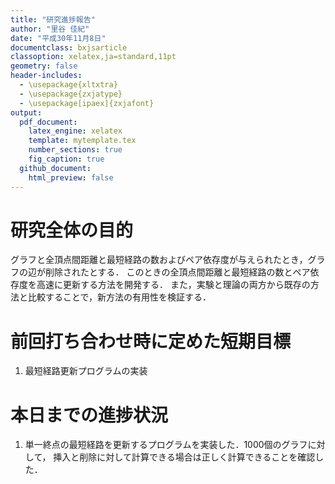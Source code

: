 ```yaml
---
title: "研究進捗報告"
author: "里谷 佳紀"
date: "平成30年11月8日"
documentclass: bxjsarticle
classoption: xelatex,ja=standard,11pt
geometry: false
header-includes:
  - \usepackage{xltxtra}
  - \usepackage{zxjatype}
  - \usepackage[ipaex]{zxjafont}
output:
  pdf_document:
    latex_engine: xelatex
    template: mytemplate.tex
    number_sections: true
    fig_caption: true
  github_document:
    html_preview: false
---
```


# 研究全体の目的
グラフと全頂点間距離と最短経路の数およびペア依存度が与えられたとき，グラフの辺が削除されたとする． 
このときの全頂点間距離と最短経路の数とペア依存度を高速に更新する方法を開発する． 
また，実験と理論の両方から既存の方法と比較することで，新方法の有用性を検証する．

# 前回打ち合わせ時に定めた短期目標
1. 最短経路更新プログラムの実装

# 本日までの進捗状況
1. 単一終点の最短経路を更新するプログラムを実装した．1000個のグラフに対して，
挿入と削除に対して計算できる場合は正しく計算できることを確認した．
